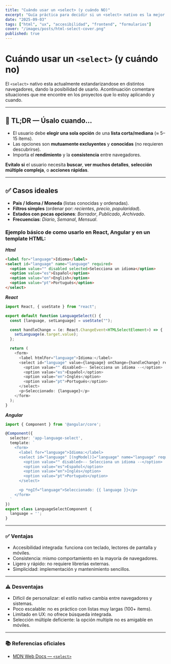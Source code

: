 ```yaml
---
title: "Cuándo usar un <select> (y cuándo NO)"
excerpt: "Guía práctica para decidir si un <select> nativo es la mejor opción, con accesibilidad, UX y ejemplos."
date: "2025-09-03"
tags: ["html", "ux", "accesibilidad", "frontend", "formularios"]
cover: "/images/posts/html-select-cover.png"
published: true
---
```



# Cuándo usar un `<select>` (y cuándo **no**)

El `<select>` nativo esta actualmente estandarizandose en distintos navegadores, dando la posibilidad de usarlo. Acontinuación comentare situaciones que me encontre en los proyectos que lo estoy aplicando y cuando.

---

## 🧠 TL;DR — Úsalo cuando…

- El usuario debe **elegir una sola opción** de una **lista corta/mediana** (≈ 5–15 ítems).  
- Las opciones son **mutuamente excluyentes** y **conocidas** (no requieren descubrirse).   
- Importa el **rendimiento** y la **consistencia** entre navegadores.  

**Evítalo si** el usuario necesita **buscar**, **ver muchos detalles**, **selección múltiple compleja**, o **acciones rápidas**.  

---

## ✅ Casos ideales

- **País / Idioma / Moneda** (listas conocidas y ordenadas).  
- **Filtros simples** (ordenar por: _recientes_, _precio_, _popularidad_).  
- **Estados con pocas opciones**: _Borrador_, _Publicado_, _Archivado_.  
- **Frecuencias**: _Diario_, _Semanal_, _Mensual_.  
  
### Ejemplo básico de como usarlo en React, Angular y en un template HTML:

***Html***

```html
<label for="language">Idioma</label>
<select id="language" name="language" required>
  <option value="" disabled selected>Selecciona un idioma</option>
  <option value="es">Español</option>
  <option value="en">English</option>
  <option value="pt">Português</option>
</select> 
```

***React***

```typescript
import React, { useState } from "react";

export default function LanguageSelect() {
  const [language, setLanguage] = useState("");

  const handleChange = (e: React.ChangeEvent<HTMLSelectElement>) => {
    setLanguage(e.target.value);
  };

  return (
    <form>
      <label htmlFor="language">Idioma:</label>
      <select id="language" value={language} onChange={handleChange} required>
        <option value="" disabled>-- Selecciona un idioma --</option>
        <option value="es">Español</option>
        <option value="en">Inglés</option>
        <option value="pt">Portugués</option>
      </select>
      <p>Seleccionado: {language}</p>
    </form>
  );
} 
```

***Angular***

```typescript
import { Component } from '@angular/core';

@Component({
  selector: 'app-language-select',
  template: `
    <form>
      <label for="language">Idioma:</label>
      <select id="language" [(ngModel)]="language" name="language" required>
        <option value="" disabled>-- Selecciona un idioma --</option>
        <option value="es">Español</option>
        <option value="en">Inglés</option>
        <option value="pt">Portugués</option>
      </select>

      <p *ngIf="language">Seleccionado: {{ language }}</p>
    </form>
  `
})
export class LanguageSelectComponent {
  language = '';
}
```

---

### ✅ Ventajas
- Accesibilidad integrada: funciona con teclado, lectores de pantalla y móviles.
- Consistencia: mismo comportamiento en la mayoría de navegadores.
- Ligero y rápido: no requiere librerías externas.
- Simplicidad: implementación y mantenimiento sencillos.

---

### ⚠️ Desventajas
- Difícil de personalizar: el estilo nativo cambia entre navegadores y sistemas.
- Poco escalable: no es práctico con listas muy largas (100+ ítems).
- Limitado en UX: no ofrece búsqueda integrada.
- Selección múltiple deficiente: la opción multiple no es amigable en móviles.

---

###  📚 Referencias oficiales
- [MDN Web Docs — `<select>`](https://developer.mozilla.org/es/docs/Web/HTML/Reference/Elements/select)

